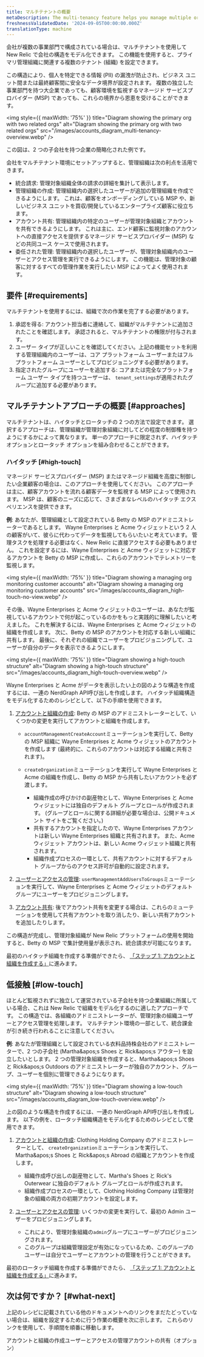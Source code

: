 ```yaml
---
title: マルチテナントの概要
metaDescription: The multi-tenancy feature helps you manage multiple organizations and accounts
freshnessValidatedDate: '2024-09-05T00:00:00.000Z'
translationType: machine
---
```


会社が複数の事業部門で構成されている場合は、マルチテナントを使用して New Relic で会社の構造をモデル化できます。 この機能を使用すると、プライマリ管理組織に関連する複数のテナント (組織) を設定できます。

この構造により、個人を特定できる情報 (PII) の漏洩が防止され、ビジネス ユニット間または最終顧客間に安全なデータ境界が設定されます。 複数の独立した事業部門を持つ大企業であっても、顧客環境を監視するマネージド サービスプロバイダー (MSP) であっても、これらの境界から恩恵を受けることができます。

<img style={{ maxWidth: '75%' }} title="Diagram showing the primary org with two related orgs" alt="Diagram showing the primary org with two related orgs" src="/images/accounts_diagram_multi-tenancy-overview.webp" />

<figcaption>
  この図は、2 つの子会社を持つ企業の簡略化された例です。
</figcaption>

会社をマルチテナント環境にセットアップすると、管理組織は次の利点を活用できます。

* 統合請求: 管理対象組織全体の請求の詳細を集計して表示します。
* 管理組織の作成: 管理組織内の選択したユーザーが追加の管理組織を作成できるようにします。 これは、顧客をオンボーディングしている MSP や、新しいビジネス ユニットを買収/開発しているエンタープライズ顧客に役立ちます。
* アカウント共有: 管理組織内の特定のユーザーが管理対象組織とアカウントを共有できるようにします。 これは主に、エンド顧客に監視対象のアカウントへの直接アクセスを提供するマネージド サービスプロバイダー (MSP) などの共同ユース ケースで使用されます。
* 委任された管理: 管理組織内の選択したユーザーが、管理対象組織内のユーザーとアクセス管理を実行できるようにします。 この機能は、管理対象の顧客に対するすべての管理作業を実行したい MSP によってよく使用されます。

## 要件 [#requirements]

マルチテナントを使用するには、組織で次の作業を完了する必要があります。

1. 承認を得る: アカウント担当者に連絡して、組織がマルチテナントに追加されたことを確認します。 承認されると、マルチテナントの権限が付与されます。
2. ユーザー タイプが正しいことを確認してください。上記の機能セットを利用する管理組織内のユーザーは、コア プラットフォーム ユーザーまたはフル プラットフォーム ユーザーとしてプロビジョニングする必要があります。
3. 指定されたグループにユーザーを追加する: コアまたは完全なプラットフォーム ユーザー タイプを持つユーザーは、 `tenant_settings`が適用されたグループに追加する必要があります。

## マルチテナントアプローチの概要 [#approaches]

マルチテナントは、ハイタッチとロータッチの 2 つの方法で設定できます。 選択するアプローチは、管理組織が管理対象組織に対してどの程度の制御権を持つようにするかによって異なります。 単一のアプローチに限定されず、ハイタッチ オプションとロータッチ オプションを組み合わせることができます。

### ハイタッチ [#high-touch]

マネージド サービスプロバイダー (MSP) またはマネージド組織を高度に制御したい企業顧客の場合は、このアプローチを使用してください。 このアプローチは主に、顧客アカウントを流れる顧客データを監視する MSP によって使用されます。 MSP は、顧客のニーズに応じて、さまざまなレベルのハイタッチ エクスペリエンスを提供できます。

**例**: あなたが、管理組織として設定されている Betty の MSP のアドミニストレーターであるとします。 Wayne Enterprises と Acme ウィジェットという 2 人の顧客がいて、彼らに代わってデータを監視してもらいたいと考えています。 管理タスクを処理する必要はなく、New Relic に直接アクセスする必要もありません。 これを設定するには、Wayne Enterprises と Acme ウィジェットに対応するアカウントを Betty の MSP に作成し、これらのアカウントでテレメトリーを監視します。

<img style={{ maxWidth: '75%' }} title="Diagram showing a managing org monitoring customer accounts" alt="Diagram showing a managing org monitoring customer accounts" src="/images/accounts_diagram_high-touch-no-view.webp" />

その後、Wayne Enterprises と Acme ウィジェットのユーザーは、あなたが監視しているアカウントで何が起こっているのかをもっと実践的に理解したいと考えました。 これを解決するには、Wayne Enterprises と Acme ウィジェットの組織を作成します。 次に、Betty の MSP のアカウントを対応する新しい組織に共有します。 最後に、それぞれの組織でユーザーをプロビジョニングして、ユーザーが自分のデータを表示できるようにします。

<img style={{ maxWidth: '75%' }} title="Diagram showing a high-touch structure" alt="Diagram showing a high-touch structure" src="/images/accounts_diagram_high-touch-overview.webp" />

Wayne Enterprises と Acme がデータを表示したい上の図のような構造を作成するには、一連の NerdGraph API呼び出しを作成します。 ハイタッチ組織構造をモデル化するためのレシピとして、以下の手順を使用できます。

1. [アカウントと組織の作成](/docs/accounts/accounts-billing/account-structure/multi-tenancy/org-creation): Betty の MSP のアドミニストレーターとして、いくつかの変更を実行してアカウントと組織を作成します。

   * `accountManagementCreateAccount`ミューテーションを実行して、Betty の MSP 組織に Wayne Enterprises と Acme ウィジェットのアカウントを作成します (最終的に、これらのアカウントは対応する組織と共有されます)。

   * `createOrganization`ミューテーションを実行して Wayne Enterprises と Acme の組織を作成し、Betty の MSP から共有したいアカウントを必ず渡します。

     * 組織作成の呼びかけの副産物として、Wayne Enterprises と Acme ウィジェットには独自のデフォルト グループとロールが作成されます。 (グループとロールに関する詳細が必要な場合は、公開ドキュメント サイトをご覧ください。)
     * 共有するアカウントを指定したので、Wayne Enterprises アカウントは新しい Wayne Enterprises 組織と共有されます。 また、Acme ウィジェット アカウントは、新しい Acme ウィジェット組織と共有されます。
     * 組織作成プロセスの一環として、共有アカウントに対するデフォルト グループからのアクセス許可が自動的に設定されます。

2. [ユーザーとアクセスの管理](/docs/accounts/accounts-billing/account-structure/multi-tenancy/delegated-administration): `userManagementAddUsersToGroups`ミューテーションを実行して、Wayne Enterprises と Acme ウィジェットのデフォルト グループにユーザーをプロビジョニングします。

3. [アカウント共有](/docs/accounts/accounts-billing/account-structure/multi-tenancy/share-accounts): 後でアカウント共有を変更する場合は、これらのミューテーションを使用して共有アカウントを取り消したり、新しい共有アカウントを追加したりします。

<Callout variant="tip">
  この構造が完成し、管理対象組織が New Relic プラットフォームの使用を開始すると、Betty の MSP で集計使用量が表示され、統合請求が可能になります。
</Callout>

最初のハイタッチ組織を作成する準備ができたら、 [「ステップ 1: アカウントと組織を作成する」](/docs/accounts/accounts-billing/account-structure/multi-tenancy/org-creation)に進みます。

## 低接触 [#low-touch]

ほとんど監視されずに独立して運営されている子会社を持つ企業組織に所属している場合、これは New Relic で組織をモデル化するのに適したアプローチです。 この構造では、各組織のアドミニストレーターが、管理対象の組織ユーザーとアクセス管理を処理します。 マルチテナント環境の一部として、統合課金が引き続き行われることに注意してください。

**例**: あなたが管理組織として設定されている衣料品持株会社のアドミニストレーターで、2 つの子会社 (Martha&amp;apos;s Shoes と Rick&amp;apos;s アウター) を設立したいとします。 2 つの管理対象組織を作成すると、Martha&amp;apos;s Shoes と Rick&amp;apos;s Outdoors のアドミニストレーターが独自のアカウント、グループ、ユーザーを個別に管理できるようになります。

<img style={{ maxWidth: '75%' }} title="Diagram showing a low-touch structure" alt="Diagram showing a low-touch structure" src="/images/accounts_diagram_low-touch-overview.webp" />

上の図のような構造を作成するには、一連の NerdGraph API呼び出しを作成します。 以下の例を、ロータッチ組織構造をモデル化するためのレシピとして使用できます。

1. [アカウントと組織の作成](/docs/accounts/accounts-billing/account-structure/multi-tenancy/org-creation): Clothing Holding Company のアドミニストレーターとして、 `createOrganization`ミューテーションを実行して、Martha&amp;apos;s Shoes と Rick&amp;apos;s Abroad の組織とアカウントを作成します。

   * 組織作成呼び出しの副産物として、Martha&apos;s Shoes と Rick&apos;s Outerwear に独自のデフォルト グループとロールが作成されます。
   * 組織作成プロセスの一環として、Clothing Holding Company は管理対象の組織の両方の初期アカウントを設定します。

2. [ユーザーとアクセスの管理](/docs/accounts/accounts-billing/account-structure/multi-tenancy/delegated-administration): いくつかの変更を実行して、最初の Admin ユーザーをプロビジョニングします。

   * これにより、管理対象組織の`admin`グループにユーザーがプロビジョニングされます。
   * このグループは組織管理設定が有効になっているため、このグループのユーザーは自分でユーザーとアカウントの管理を行うことができます。

最初のロータッチ組織を作成する準備ができたら、 [「ステップ 1: アカウントと組織を作成する」](/docs/accounts/accounts-billing/account-structure/multi-tenancy/org-creation)に進みます。

## 次は何ですか？ [#what-next]

上記のレシピに記載されている他のドキュメントへのリンクをまだたどっていない場合は、組織を設定するために行う作業の概要を次に示します。 これらのリンクを使用して、手順間を順番に移動します。

<DocTiles>
  <DocTile title="Step 1" path="/docs/accounts/accounts-billing/account-structure/multi-tenancy/org-creation">アカウントと組織の作成</DocTile><DocTile title="Step 2" path="/docs/accounts/accounts-billing/account-structure/multi-tenancy/delegated-administration">ユーザーとアクセスの管理</DocTile><DocTile title="Step 3" path="/docs/accounts/accounts-billing/account-structure/multi-tenancy/share-accounts">アカウントの共有（オプション）</DocTile>
</DocTiles>